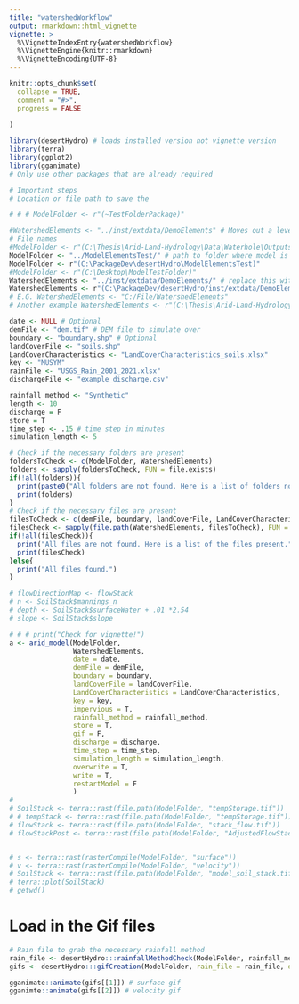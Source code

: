 ```yaml
---
title: "watershedWorkflow"
output: rmarkdown::html_vignette
vignette: >
  %\VignetteIndexEntry{watershedWorkflow}
  %\VignetteEngine{knitr::rmarkdown}
  %\VignetteEncoding{UTF-8}
---
```


```r

knitr::opts_chunk$set(
  collapse = TRUE,
  comment = "#>",
  progress = FALSE
  
)
```

<!-- $$(K_{macro} -  K_{FieldCond}) {\frac{W_{surf}-Field_{cap}}{d_{soil}}} ({\frac{Sat_{mc} - Field_{cap}}{d_{soil} + K_{FieldCond}}})^{-1}$$ -->
<!-- $${\frac{W_{surf}-Field_{cap}}{d_{soil}}}$$ -->
<!-- $$ {\frac{Sat_{mc} - Field_{cap}}{d_{soil} + K_{FieldCond}}$$ -->
```r
library(desertHydro) # loads installed version not vignette version
library(terra)
library(ggplot2)
library(gganimate)
# Only use other packages that are already required

```

```r
# Important steps
# Location or file path to save the 

# # # ModelFolder <- r"(~TestFolderPackage)"

#WatershedElements <- "../inst/extdata/DemoElements" # Moves out a level to get to data folder
# File names
#ModelFolder <- r"(C:\Thesis\Arid-Land-Hydrology\Data\Waterhole\Outputs\All\Mini\test)"
ModelFolder <- "../ModelElementsTest/" # path to folder where model is saved
ModelFolder <- r"(C:\PackageDev\desertHydro\ModelElementsTest)"
#ModelFolder <- r"(C:\Desktop\ModelTestFolder)" 
WatershedElements <- "../inst/extdata/DemoElements/" # replace this with your watershed elements folder
WatershedElements <- r"(C:\PackageDev/desertHydro/inst/extdata/DemoElements/)" # replace this with your watershed elements folder
# E.G. WatershedElements <- "C:/File/WatershedElements"
# Another example WatershedElements <- r"(C:\Thesis\Arid-Land-Hydrology\R\Example\MiniWatershedElements)"

date <- NULL # Optional
demFile <- "dem.tif" # DEM file to simulate over
boundary <- "boundary.shp" # Optional
landCoverFile <- "soils.shp"
LandCoverCharacteristics <- "LandCoverCharacteristics_soils.xlsx"
key <- "MUSYM"
rainFile <- "USGS_Rain_2001_2021.xlsx"
dischargeFile <- "example_discharge.csv"

rainfall_method <- "Synthetic"
length <- 10
discharge = F
store = T
time_step <- .15 # time step in minutes
simulation_length <- 5

```

```r
# Check if the necessary folders are present
foldersToCheck <- c(ModelFolder, WatershedElements)
folders <- sapply(foldersToCheck, FUN = file.exists)
if(!all(folders)){
  print(paste0("All folders are not found. Here is a list of folders not found."))
  print(folders)
}
# Check if the necessary files are present
filesToCheck <- c(demFile, boundary, landCoverFile, LandCoverCharacteristics, rainFile, dischargeFile)
filesCheck <- sapply(file.path(WatershedElements, filesToCheck), FUN = file.exists)
if(!all(filesCheck)){
  print("All files are not found. Here is a list of the files present.")
  print(filesCheck)
}else{
  print("All files found.")
}
```

```r
# flowDirectionMap <- flowStack
# n <- SoilStack$mannings_n
# depth <- SoilStack$surfaceWater + .01 *2.54
# slope <- SoilStack$slope

# # # print("Check for vignette!")
a <- arid_model(ModelFolder,
                WatershedElements,
                date = date,
                demFile = demFile,
                boundary = boundary,
                landCoverFile = landCoverFile,
                LandCoverCharacteristics = LandCoverCharacteristics,
                key = key,
                impervious = T,
                rainfall_method = rainfall_method,
                store = T,
                gif = F,
                discharge = discharge,
                time_step = time_step,
                simulation_length = simulation_length,
                overwrite = T,
                write = T,
                restartModel = F
                )
# 
# SoilStack <- terra::rast(file.path(ModelFolder, "tempStorage.tif"))
# # tempStack <- terra::rast(file.path(ModelFolder, "tempStorage.tif"))
# flowStack <- terra::rast(file.path(ModelFolder, "stack_flow.tif"))
# flowStackPost <- terra::rast(file.path(ModelFolder, "AdjustedFlowStack.tif"))


# s <- terra::rast(rasterCompile(ModelFolder, "surface"))
# v <- terra::rast(rasterCompile(ModelFolder, "velocity"))
# SoilStack <- terra::rast(file.path(ModelFolder, "model_soil_stack.tif"))
# terra::plot(SoilStack)
# getwd()
```

# Load in the Gif files
```r

# Rain file to grab the necessary rainfall method
rain_file <- desertHydro:::rainfallMethodCheck(ModelFolder, rainfall_method)
gifs <- desertHydro:::gifCreation(ModelFolder, rain_file = rain_file, discharge = F, saveGraph = T)

gganimate::animate(gifs[[1]]) # surface gif
gganimte::animate(gifs[[2]]) # velocity gif



```

